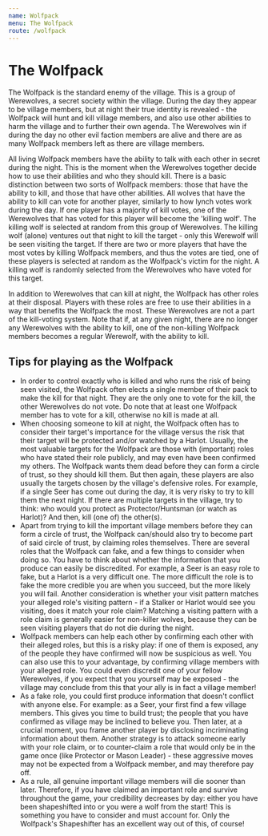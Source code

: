 ```yaml
---
name: Wolfpack
menu: The Wolfpack
route: /wolfpack
---
```


# The Wolfpack

The Wolfpack is the standard enemy of the village. This is a group of Werewolves, a secret society within the village. During the day they appear to be village members, but at night their true identity is revealed - the Wolfpack will hunt and kill village members, and also use other abilities to harm the village and to further their own agenda. The Werewolves win if during the day no other evil faction members are alive and there are as many Wolfpack members left as there are village members.

All living Wolfpack members have the ability to talk with each other in secret during the night. This is the moment when the Werewolves together decide how to use their abilities and who they should kill. There is a basic distinction between two sorts of Wolfpack members: those that have the ability to kill, and those that have other abilities. All wolves that have the ability to kill can vote for another player, similarly to how lynch votes work during the day. If one player has a majority of kill votes, one of the Werewolves that has voted for this player will become the 'killing wolf'. The killing wolf is selected at random from this group of Werewolves. The killing wolf (alone) ventures out that night to kill the target - only this Werewolf will be seen visiting the target. If there are two or more players that have the most votes by killing Wolfpack members, and thus the votes are tied, one of these players is selected at random as the Wolfpack's victim for the night. A killing wolf is randomly selected from the Werewolves who have voted for this target.

In addition to Werewolves that can kill at night, the Wolfpack has other roles at their disposal. Players with these roles are free to use their abilities in a way that benefits the Wolfpack the most. These Werewolves are not a part of the kill-voting system. Note that if, at any given night, there are no longer any Werewolves with the ability to kill, one of the non-killing Wolfpack members becomes a regular Werewolf, with the ability to kill.

## Tips for playing as the Wolfpack

- In order to control exactly who is killed and who runs the risk of being seen visited, the Wolfpack often elects a single member of their pack to make the kill for that night. They are the only one to vote for the kill, the other Werewolves do not vote. Do note that at least one Wolfpack member has to vote for a kill, otherwise no kill is made at all.
- When choosing someone to kill at night, the Wolfpack often has to consider their target's importance for the village versus the risk that their target will be protected and/or watched by a Harlot. Usually, the most valuable targets for the Wolfpack are those with (important) roles who have stated their role publicly, and may even have been confirmed my others. The Wolfpack wants them dead before they can form a circle of trust, so they should kill them. But then again, these players are also usually the targets chosen by the village's defensive roles. For example, if a single Seer has come out during the day, it is very risky to try to kill them the next night. If there are multiple targets in the village, try to think: who would you protect as Protector/Huntsman (or watch as Harlot)? And then, kill (one of) the other(s).
- Apart from trying to kill the important village members before they can form a circle of trust, the Wolfpack can/should also try to become part of said circle of trust, by claiming roles themselves. There are several roles that the Wolfpack can fake, and a few things to consider when doing so. You have to think about whether the information that you produce can easily be discredited. For example, a Seer is an easy role to fake, but a Harlot is a very difficult one. The more difficult the role is to fake the more credible you are when you succeed, but the more likely you will fail. Another consideration is whether your visit pattern matches your alleged role's visiting pattern - if a Stalker or Harlot would see you visiting, does it match your role claim? Matching a visiting pattern with a role claim is generally easier for non-killer wolves, because they can be seen visiting players that do not die during the night.
- Wolfpack members can help each other by confirming each other with their alleged roles, but this is a risky play: if one of them is exposed, any of the people they have confirmed will now be suspicious as well. You can also use this to your advantage, by confirming village members with your alleged role. You could even discredit one of your fellow Werewolves, if you expect that you yourself may be exposed - the village may conclude from this that your ally is in fact a village member!
- As a fake role, you could first produce information that doesn't conflict with anyone else. For example: as a Seer, your first find a few village members. This gives you time to build trust; the people that you have confirmed as village may be inclined to believe you. Then later, at a crucial moment, you frame another player by disclosing incriminating information about them. Another strategy is to attack someone early with your role claim, or to counter-claim a role that would only be in the game once (like Protector or Mason Leader) - these aggressive moves may not be expected from a Wolfpack member, and may therefore pay off.
- As a rule, all genuine important village members will die sooner than later. Therefore, if you have claimed an important role and survive throughout the game, your credibility decreases by day: either you have been shapeshifted into or you were a wolf from the start! This is something you have to consider and must account for. Only the Wolfpack's Shapeshifter has an excellent way out of this, of course!
